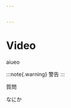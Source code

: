 ```yaml
---


---
```


# Video

aiueo

<VideoPlayer 
    src='https://d138siczshxibl.cloudfront.net/uploaded/video.m3u8'
    client:load
/>

:::note{.warning}
警告
:::

質問



なにか


